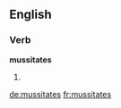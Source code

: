 ==English==

===Verb===
'''mussitates'''

# {{third-person singular of|mussitate}}

[[de:mussitates]]
[[fr:mussitates]]